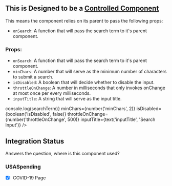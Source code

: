 

<Meta
    title="SearchBar"
    component={SearchBar}
/>

## This is Designed to be a [Controlled Component](https://reactjs.org/docs/forms.html#controlled-components)
This means the component relies on its parent to pass the following props:
 - `onSearch`: A function that will pass the search term to it's parent component.
 
### Props:
 - `onSearch`: A function that will pass the search term to it's parent component.
 - `minChars`: A number that will serve as the minimum number of characters to submit a search.
 - `isDisabled`: A boolean that will decide whether to disable the input.
 - `throttleOnChange`:  A number in milliseconds that only invokes onChange at most once per every milliseconds.
 - `inputTitle`: A string that will serve as the input title.

<Preview>
    <Story name='SearchBar'>
        <SearchBar
            setQuery={(searchTerm) => console.log(searchTerm)}
            minChars={number('minChars', 2)}
            isDisabled={boolean('isDisabled', false)}
            throttleOnChange={number('throttleOnChange', 500)}
            inputTitle={text('inputTitle', 'Search Input')} />
    </Story>
</Preview>

<Props of={SearchBar} />

## Integration Status
Answers the question, where is this component used?

### USASpending
- [x] COVID-19 Page
